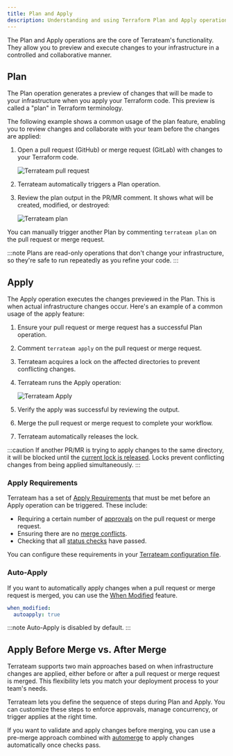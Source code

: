 ```yaml
---
title: Plan and Apply
description: Understanding and using Terraform Plan and Apply operations with Terrateam
---
```


The Plan and Apply operations are the core of Terrateam's functionality. They allow you to preview and execute changes to your infrastructure in a controlled and collaborative manner.

## Plan

The Plan operation generates a preview of changes that will be made to your infrastructure when you apply your Terraform code. This preview is called a "plan" in Terraform terminology.

The following example shows a common usage of the plan feature, enabling you to review changes and collaborate with your team before the changes are applied:
<Steps>
1. Open a pull request (GitHub) or merge request (GitLab) with changes to your Terraform code.

   ![Terrateam pull request](/src/assets/nibbler-pull-request.png)

2. Terrateam automatically triggers a Plan operation.

3. Review the plan output in the PR/MR comment. It shows what will be created, modified, or destroyed:

    ![Terrateam plan](/src/assets/nibbler-terrateam-plan.png)

</Steps>

You can manually trigger another Plan by commenting `terrateam plan` on the pull request or merge request.

:::note
Plans are read-only operations that don't change your infrastructure, so they're safe to run repeatedly as you refine your code.
:::

## Apply

The Apply operation executes the changes previewed in the Plan. This is when actual infrastructure changes occur.
Here's an example of a common usage of the apply feature:
<Steps>
1. Ensure your pull request or merge request has a successful Plan operation.

2. Comment `terrateam apply` on the pull request or merge request.

3. Terrateam acquires a lock on the affected directories to prevent conflicting changes.

4. Terrateam runs the Apply operation:

   ![Terrateam Apply](/src/assets/nibbler-terrateam-apply.png)

5. Verify the apply was successful by reviewing the output.

6. Merge the pull request or merge request to complete your workflow.

7. Terrateam automatically releases the lock.
</Steps>

:::caution
If another PR/MR is trying to apply changes to the same directory, it will be blocked until the [current lock is released](/advanced-workflows/locks-and-concurrency/). Locks prevent conflicting changes from being applied simultaneously.
:::



### Apply Requirements

Terrateam has a set of [Apply Requirements](/reference/configuration/apply-requirements) that must be met before an Apply operation can be triggered. These include:

- Requiring a certain number of [approvals](/reference/configuration/apply-requirements#approved) on the pull request or merge request.
- Ensuring there are no [merge conflicts](/reference/configuration/apply-requirements#merge-conflicts).
- Checking that all [status checks](/reference/configuration/apply-requirements#status-checks) have passed.

You can configure these requirements in your [Terrateam configuration file](/getting-started/configuration).
### Auto-Apply
If you want to automatically apply changes when a pull request or merge request is merged, you can use the [When Modified](/reference/configuration/when-modified) feature.
```yaml
when_modified:
  autoapply: true
```
:::note 
   Auto-Apply is disabled by default.
:::
## Apply Before Merge vs. After Merge
Terrateam supports two main approaches based on when infrastructure changes are applied, either before or after a pull request or merge request is merged. This flexibility lets you match your deployment process to your team's needs.

Terrateam lets you define the sequence of steps during Plan and Apply. You can customize these steps to enforce approvals, manage concurrency, or trigger applies at the right time.

If you want to validate and apply changes before merging, you can use a pre-merge approach combined with [automerge](/reference/configuration/automerge) to apply changes automatically once checks pass.
